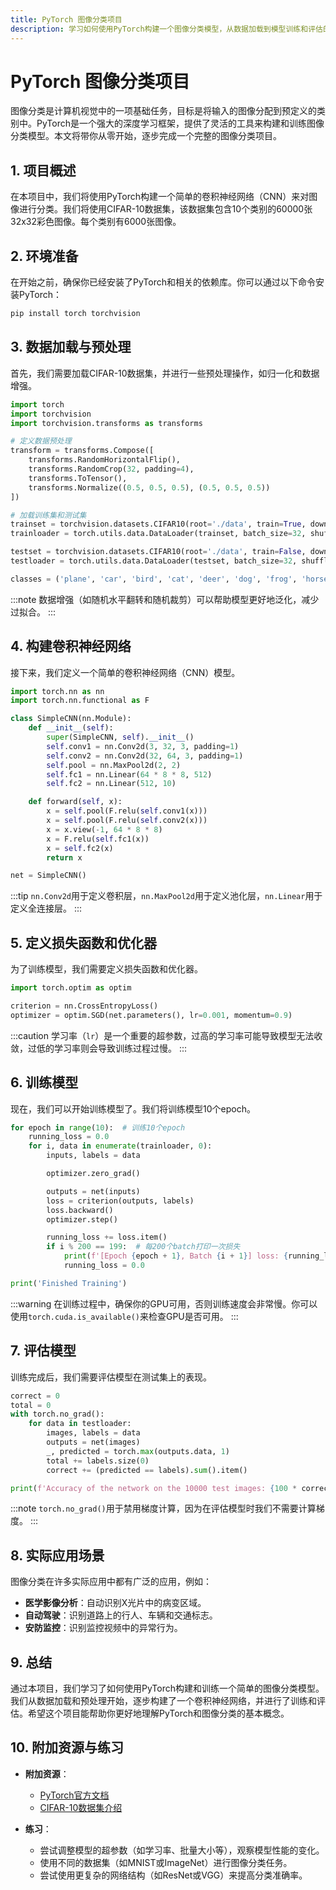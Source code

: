 ```yaml
---
title: PyTorch 图像分类项目
description: 学习如何使用PyTorch构建一个图像分类模型，从数据加载到模型训练和评估的全过程。
---
```


# PyTorch 图像分类项目

图像分类是计算机视觉中的一项基础任务，目标是将输入的图像分配到预定义的类别中。PyTorch是一个强大的深度学习框架，提供了灵活的工具来构建和训练图像分类模型。本文将带你从零开始，逐步完成一个完整的图像分类项目。

## 1. 项目概述

在本项目中，我们将使用PyTorch构建一个简单的卷积神经网络（CNN）来对图像进行分类。我们将使用CIFAR-10数据集，该数据集包含10个类别的60000张32x32彩色图像。每个类别有6000张图像。

## 2. 环境准备

在开始之前，确保你已经安装了PyTorch和相关的依赖库。你可以通过以下命令安装PyTorch：

```bash
pip install torch torchvision
```

## 3. 数据加载与预处理

首先，我们需要加载CIFAR-10数据集，并进行一些预处理操作，如归一化和数据增强。

```python
import torch
import torchvision
import torchvision.transforms as transforms

# 定义数据预处理
transform = transforms.Compose([
    transforms.RandomHorizontalFlip(),
    transforms.RandomCrop(32, padding=4),
    transforms.ToTensor(),
    transforms.Normalize((0.5, 0.5, 0.5), (0.5, 0.5, 0.5))
])

# 加载训练集和测试集
trainset = torchvision.datasets.CIFAR10(root='./data', train=True, download=True, transform=transform)
trainloader = torch.utils.data.DataLoader(trainset, batch_size=32, shuffle=True, num_workers=2)

testset = torchvision.datasets.CIFAR10(root='./data', train=False, download=True, transform=transform)
testloader = torch.utils.data.DataLoader(testset, batch_size=32, shuffle=False, num_workers=2)

classes = ('plane', 'car', 'bird', 'cat', 'deer', 'dog', 'frog', 'horse', 'ship', 'truck')
```

:::note
数据增强（如随机水平翻转和随机裁剪）可以帮助模型更好地泛化，减少过拟合。
:::

## 4. 构建卷积神经网络

接下来，我们定义一个简单的卷积神经网络（CNN）模型。

```python
import torch.nn as nn
import torch.nn.functional as F

class SimpleCNN(nn.Module):
    def __init__(self):
        super(SimpleCNN, self).__init__()
        self.conv1 = nn.Conv2d(3, 32, 3, padding=1)
        self.conv2 = nn.Conv2d(32, 64, 3, padding=1)
        self.pool = nn.MaxPool2d(2, 2)
        self.fc1 = nn.Linear(64 * 8 * 8, 512)
        self.fc2 = nn.Linear(512, 10)

    def forward(self, x):
        x = self.pool(F.relu(self.conv1(x)))
        x = self.pool(F.relu(self.conv2(x)))
        x = x.view(-1, 64 * 8 * 8)
        x = F.relu(self.fc1(x))
        x = self.fc2(x)
        return x

net = SimpleCNN()
```

:::tip
`nn.Conv2d`用于定义卷积层，`nn.MaxPool2d`用于定义池化层，`nn.Linear`用于定义全连接层。
:::

## 5. 定义损失函数和优化器

为了训练模型，我们需要定义损失函数和优化器。

```python
import torch.optim as optim

criterion = nn.CrossEntropyLoss()
optimizer = optim.SGD(net.parameters(), lr=0.001, momentum=0.9)
```

:::caution
学习率（`lr`）是一个重要的超参数，过高的学习率可能导致模型无法收敛，过低的学习率则会导致训练过程过慢。
:::

## 6. 训练模型

现在，我们可以开始训练模型了。我们将训练模型10个epoch。

```python
for epoch in range(10):  # 训练10个epoch
    running_loss = 0.0
    for i, data in enumerate(trainloader, 0):
        inputs, labels = data

        optimizer.zero_grad()

        outputs = net(inputs)
        loss = criterion(outputs, labels)
        loss.backward()
        optimizer.step()

        running_loss += loss.item()
        if i % 200 == 199:  # 每200个batch打印一次损失
            print(f'[Epoch {epoch + 1}, Batch {i + 1}] loss: {running_loss / 200:.3f}')
            running_loss = 0.0

print('Finished Training')
```

:::warning
在训练过程中，确保你的GPU可用，否则训练速度会非常慢。你可以使用`torch.cuda.is_available()`来检查GPU是否可用。
:::

## 7. 评估模型

训练完成后，我们需要评估模型在测试集上的表现。

```python
correct = 0
total = 0
with torch.no_grad():
    for data in testloader:
        images, labels = data
        outputs = net(images)
        _, predicted = torch.max(outputs.data, 1)
        total += labels.size(0)
        correct += (predicted == labels).sum().item()

print(f'Accuracy of the network on the 10000 test images: {100 * correct / total:.2f}%')
```

:::note
`torch.no_grad()`用于禁用梯度计算，因为在评估模型时我们不需要计算梯度。
:::

## 8. 实际应用场景

图像分类在许多实际应用中都有广泛的应用，例如：

- **医学影像分析**：自动识别X光片中的病变区域。
- **自动驾驶**：识别道路上的行人、车辆和交通标志。
- **安防监控**：识别监控视频中的异常行为。

## 9. 总结

通过本项目，我们学习了如何使用PyTorch构建和训练一个简单的图像分类模型。我们从数据加载和预处理开始，逐步构建了一个卷积神经网络，并进行了训练和评估。希望这个项目能帮助你更好地理解PyTorch和图像分类的基本概念。

## 10. 附加资源与练习

- **附加资源**：
  - [PyTorch官方文档](https://pytorch.org/docs/stable/index.html)
  - [CIFAR-10数据集介绍](https://www.cs.toronto.edu/~kriz/cifar.html)

- **练习**：
  - 尝试调整模型的超参数（如学习率、批量大小等），观察模型性能的变化。
  - 使用不同的数据集（如MNIST或ImageNet）进行图像分类任务。
  - 尝试使用更复杂的网络结构（如ResNet或VGG）来提高分类准确率。
